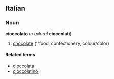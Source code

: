 ==Italian==
===Noun===
'''cioccolato''' ''m'' (''plural'' '''cioccolati''')

#[[chocolate]] (''food, confectionery, colour/color)

====Related terms====
*[[cioccolata]]
*[[cioccolatino]]